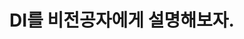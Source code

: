 ---
title: "DI를 비전공자에게 설명해보자."
description: "회사의 일처리를 비유로 DI를 비전공자에게 설명해보자."
createdAt: '2023-09-20T21:47:00.000Z'
updatedAt: '2023-09-21T08:18:00.000Z'
preview: null
draft: true
tags:
  - tutorial
  - 비전공자
  - di
category: DI
---